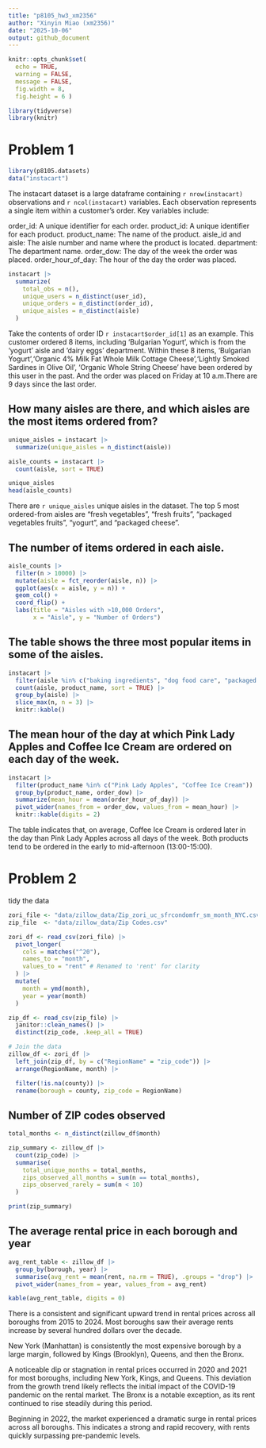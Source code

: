 ```yaml
---
title: "p8105_hw3_xm2356"
author: "Xinyin Miao (xm2356)"
date: "2025-10-06"
output: github_document
---
```


```r
knitr::opts_chunk$set(
  echo = TRUE,
  warning = FALSE,
  message = FALSE,
  fig.width = 8,
  fig.height = 6 )
```

```r
library(tidyverse)
library(knitr)

```

# Problem 1
```r
library(p8105.datasets)
data("instacart")
```

The instacart dataset is a large dataframe containing `r nrow(instacart)` observations and `r ncol(instacart)` variables. Each observation represents a single item within a customer's order. Key variables include:

order_id: A unique identifier for each order.
product_id: A unique identifier for each product.
product_name: The name of the product.
aisle_id and aisle: The aisle number and name where the product is located.
department: The department name.
order_dow: The day of the week the order was placed.
order_hour_of_day: The hour of the day the order was placed.

```r
instacart |> 
  summarize(
    total_obs = n(),
    unique_users = n_distinct(user_id),
    unique_orders = n_distinct(order_id),
    unique_aisles = n_distinct(aisle)
  )

```

Take the contents of order ID `r instacart$order_id[1]` as an example. This customer ordered 8 items, including 'Bulgarian Yogurt', which is from the 'yogurt' aisle and 'dairy eggs' department. Within these 8 items, 'Bulgarian Yogurt','Organic 4% Milk Fat Whole Milk Cottage Cheese','Lightly Smoked Sardines in Olive Oil', 'Organic Whole String Cheese' have been ordered by this user in the past. And the order was placed on Friday at 10 a.m.There are 9 days since the last order.

## How many aisles are there, and which aisles are the most items ordered from?

```r

unique_aisles = instacart |> 
  summarize(unique_aisles = n_distinct(aisle))

aisle_counts = instacart |> 
  count(aisle, sort = TRUE)

unique_aisles
head(aisle_counts)

```

There are `r unique_aisles` unique aisles in the dataset. The top 5 most ordered-from aisles are "fresh vegetables", "fresh fruits", "packaged vegetables fruits", "yogurt", and "packaged cheese".

## The number of items ordered in each aisle.
```r
aisle_counts |> 
  filter(n > 10000) |> 
  mutate(aisle = fct_reorder(aisle, n)) |> 
  ggplot(aes(x = aisle, y = n)) +
  geom_col() +
  coord_flip() +
  labs(title = "Aisles with >10,000 Orders",
       x = "Aisle", y = "Number of Orders")

```


## The table shows the three most popular items in some of the aisles.
```r
instacart |> 
  filter(aisle %in% c("baking ingredients", "dog food care", "packaged vegetables fruits")) |> 
  count(aisle, product_name, sort = TRUE) |> 
  group_by(aisle) |> 
  slice_max(n, n = 3) |> 
  knitr::kable()

```


## The mean hour of the day at which Pink Lady Apples and Coffee Ice Cream are ordered on each day of the week.
```r
instacart |> 
  filter(product_name %in% c("Pink Lady Apples", "Coffee Ice Cream")) |> 
  group_by(product_name, order_dow) |> 
  summarize(mean_hour = mean(order_hour_of_day)) |> 
  pivot_wider(names_from = order_dow, values_from = mean_hour) |> 
  knitr::kable(digits = 2)

```

The table indicates that, on average, Coffee Ice Cream is ordered later in the day than Pink Lady Apples across all days of the week. Both products tend to be ordered in the early to mid-afternoon (13:00-15:00).


# Problem 2

tidy the data
```r
zori_file <- "data/zillow_data/Zip_zori_uc_sfrcondomfr_sm_month_NYC.csv"
zip_file  <- "data/zillow_data/Zip Codes.csv"

zori_df <- read_csv(zori_file) |> 
  pivot_longer(
    cols = matches("^20"),   
    names_to = "month",
    values_to = "rent" # Renamed to 'rent' for clarity
  ) |> 
  mutate(
    month = ymd(month),      
    year = year(month)
  )

zip_df <- read_csv(zip_file) |> 
  janitor::clean_names() |> 
  distinct(zip_code, .keep_all = TRUE)

# Join the data
zillow_df <- zori_df |> 
  left_join(zip_df, by = c("RegionName" = "zip_code")) |> 
  arrange(RegionName, month) |>

  filter(!is.na(county)) |>
  rename(borough = county, zip_code = RegionName) 

```

## Number of ZIP codes observed

```r

total_months <- n_distinct(zillow_df$month)

zip_summary <- zillow_df |>
  count(zip_code) |>
  summarise(
    total_unique_months = total_months,
    zips_observed_all_months = sum(n == total_months),
    zips_observed_rarely = sum(n < 10)
  )

print(zip_summary)
```

## The average rental price in each borough and year
```r
avg_rent_table <- zillow_df |>
  group_by(borough, year) |>
  summarise(avg_rent = mean(rent, na.rm = TRUE), .groups = "drop") |>
  pivot_wider(names_from = year, values_from = avg_rent)

kable(avg_rent_table, digits = 0)
```

There is a consistent and significant upward trend in rental prices across all boroughs from 2015 to 2024. Most boroughs saw their average rents increase by several hundred dollars over the decade.

New York (Manhattan) is consistently the most expensive borough by a large margin, followed by Kings (Brooklyn), Queens, and then the Bronx.

A noticeable dip or stagnation in rental prices occurred in 2020 and 2021 for most boroughs, including New York, Kings, and Queens. This deviation from the growth trend likely reflects the initial impact of the COVID-19 pandemic on the rental market. The Bronx is a notable exception, as its rent continued to rise steadily during this period.

Beginning in 2022, the market experienced a dramatic surge in rental prices across all boroughs. This indicates a strong and rapid recovery, with rents quickly surpassing pre-pandemic levels.

















